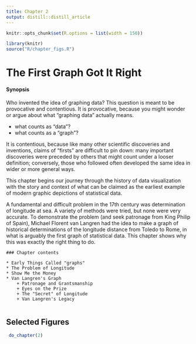 ```yaml
---
title: Chapter 2
output: distill::distill_article
---
```


<script src="https://ajax.googleapis.com/ajax/libs/jquery/3.1.1/jquery.min.js"></script>

<style>
.zoomDiv {
  opacity: 0;
  position: fixed;
  top: 50%;
  left: 50%;
  z-index: 50;
  transform: translate(-50%, -50%);
  box-shadow: 10px 10px 50px #888888;
  max-height:100%;
}

.zoomImg {
  width: 100%;
}
</style>


<script type="text/javascript">
  $(document).ready(function() {
    $('body').prepend("<div class=\"zoomDiv\"><img src=\"\" class=\"zoomImg\"></div>");
    // onClick function for all plots (img's)
    $('img:not(.zoomImg)').click(function() {
      $('.zoomImg').attr('src', $(this).attr('src'));
      $('.zoomDiv').css({opacity: '1', width: '55%'});
    });
    // onClick function for zoomImg
    $('img.zoomImg').click(function() {
      $('.zoomDiv').css({opacity: '0', width: '0%'});
    });
  });
</script>

```r
knitr::opts_chunk$set(R.options = list(width = 150))

library(knitr)
source("R/chapter_figs.R")
```
# The First Graph Got It Right {#ch02-langren}

<div class="chapterprelude">
#### Synopsis {-}

Who invented the idea of graphing data? This question is meant to be provocative and contentious. It is provocative, because you
might wonder or argue about what "graphing data" actually means. 

* what counts as "data"?
* what counts as a "graph"?

It is contentious, because like many other scientific discoveries and inventions, claims of "firsts" are difficult to pin down: many important discoveries were preceded by others that might count under a looser definition; conversely, those who followed  often developed the same idea in wider or more general ways.

This chapter begins our journey through the history of data visualization with the story and context of what can be claimed as the earliest example of modern graphic depictions of statistical data.

A fundamental and difficult problem in the 17th century was determination of longitude at sea. A variety of methods were tried, but none were very accurate. To demonstrate the problem (and seek patronage from King Philip of Spain), Michael Florent van Langren had the idea to make a graph of historical determinations of the longitude distance from Toledo to Rome, in what is arguably the first graph of statistical data. This chapter shows why this was exactly the right thing to do.
</div>

```block
### Chapter contents

* Early Things Called "graphs" 
* The Problem of Longitude  
* Show Me the Money 
* Van Langren's Graph 
	+ Patronage and Grantsmanship
	+ Eyes on the Prize 
	+ The "Secret" of Longitude
	+ Van Langren's Legacy 
 
```



## Selected Figures

```r
 do_chapter(2)
```
